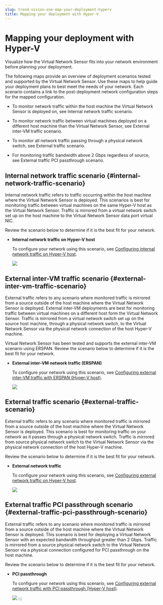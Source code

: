 ```yaml
---
slug: trend-vision-one-map-your-deployment-hyperv
title: Mapping your deployment with Hyper-V
---
```

# Mapping your deployment with Hyper-V

Visualize how the Virtual Network Sensor fits into your network environment before planning your deployment.

The following maps provide an overview of deployment scenarios tested and supported by the Virtual Network Sensor. Use these maps to help guide your deployment plans to best meet the needs of your network. Each scenario contains a link to the post-deployment network configuration steps for the mapped configuration.

- To monitor network traffic within the host machine the Virtual Network Sensor is deployed on, see Internal network traffic scenario.

- To monitor network traffic between virtual machines deployed on a different host machine than the Virtual Network Sensor, see External inter-VM traffic scenario.

- To monitor all network traffic passing through a physical network switch, see External traffic scenario.

- For monitoring traffic bandwidth above 2 Gbps regardless of source, see External traffic PCI passthrough scenario.

## Internal network traffic scenario {#internal-network-traffic-scenario}

Internal network traffic refers to traffic occurring within the host machine where the Virtual Network Sensor is deployed. This scenarios is best for monitoring traffic between virtual machines on the same Hyper-V host as the Virtual Network Sensor. Traffic is mirrored from a virtual network switch set up on the host machine to the Virtual Network Sensor data port virtual NIC.

Review the scenario below to determine if it is the best fit for your network.

- **Internal network traffic on Hyper-V host**

  To configure your network using this scenario, see [Configuring internal network traffic on Hyper-V host](internal-traffic-hyper-v-host.mdx).

  ![](/images/HyperV_Internal=GUID-1479e039-e31d-43bf-aedc-2bf66085fef0.webp)

## External inter-VM traffic scenario {#external-inter-vm-traffic-scenario}

External traffic refers to any scenario where monitored traffic is mirrored from a source outside of the host machine where the Virtual Network Sensor is deployed. External inter-VM deployments are best for monitoring traffic between virtual machines on a different host form the Virtual Network Sensor. Traffic is mirrored from a virtual network switch set up on the source host machine, through a physical network switch, to the Virtual Network Sensor via the physical network connection of the host Hyper-V machine.

Virtual Network Sensor has been tested and supports the external inter-VM scenario using ERSPAN. Review the scenario below to determine if it is the best fit for your network.

- **External inter-VM network traffic (ERSPAN)**

  To configure your network using this scenario, see [Configuring external inter-VM traffic with ERSPAN (Hyper-V host)](vm-traffic-erspan-hyper-v.mdx).

  ![](/images/HyperV_InterVM_ERSPAN=GUID-7b152ca7-72c1-4788-8eb7-5715e19b259e.webp)

## External traffic scenario {#external-traffic-scenario}

External traffic refers to any scenario where monitored traffic is mirrored from a source outside of the host machine where the Virtual Network Sensor is deployed. This scenario is best for monitoring traffic on your network as it passes through a physical network switch. Traffic is mirrored from source physical network switch to the Virtual Network Sensor via the physical network connection of the host Hyper-V machine.

Review the scenario below to determine if it is the best fit for your network.

- **External network traffic**

  To configure your network using this scenario, see [Configuring external network traffic on Hyper-V host](external-traffic-hyper-v-host.mdx).

  ![](/images/HyperV_External=GUID-42958ad4-969b-492b-80be-c1be81c6252a.webp)

## External traffic PCI passthrough scenario {#external-traffic-pci-passthrough-scenario}

External traffic refers to any scenario where monitored traffic is mirrored from a source outside of the host machine where the Virtual Network Sensor is deployed. This scenario is best for deploying a Virtual Network Sensor with an expected bandwidth throughput greater than 2 Gbps. Traffic is mirrored from a source physical network switch to the Virtual Network Sensor via a physical connection configured for PCI passthrough on the host machine.

Review the scenario below to determine if it is the best fit for your network.

- **PCI passthrough**

  To configure your network using this scenario, see [Configuring external network traffic with PCI passthrough (Hyper-V host)](pci-passthrough-hyper-v.mdx).

  ![](/images/HyperV_PCIPassthrough=GUID-c1e4b949-22f6-4e3d-b84f-73c5cc01e3b9.webp)
:::
